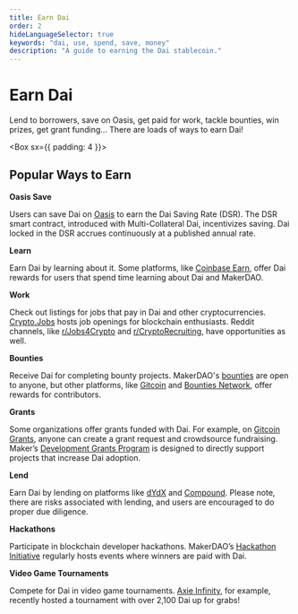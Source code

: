 ```yaml
---
title: Earn Dai
order: 2
hideLanguageSelector: true
keywords: "dai, use, spend, save, money"
description: "A guide to earning the Dai stablecoin." 
---
```


# Earn Dai

Lend to borrowers, save on Oasis, get paid for work, tackle bounties, win prizes, get grant funding... There are loads of ways to earn Dai!

<Box sx={{ padding: 4 }}>

## Popular Ways to Earn

<List>

<Box>

**Oasis Save**

Users can save Dai on <a href="https://oasis.app">Oasis</a> to earn the Dai Saving Rate (DSR). The DSR smart contract, introduced with Multi-Collateral Dai, incentivizes saving. Dai locked in the DSR accrues continuously at a published annual rate.

</Box>

<Box>

**Learn**

Earn Dai by learning about it. Some platforms, like <a href="https://www.coinbase.com/earn/dai">Coinbase Earn</a>, offer Dai rewards for users that spend time learning about Dai and MakerDAO. 

</Box>

<Box>

**Work**

Check out listings for jobs that pay in Dai and other cryptocurrencies. <a href="https://crypto.jobs/">Crypto.Jobs</a> hosts job openings for blockchain enthusiasts. Reddit channels, like <a href="https://www.reddit.com/r/Jobs4Crypto/">r/Jobs4Crypto</a> and <a href="http://reddit.com/r/CryptoRecruiting/">r/CryptoRecruiting</a>, have opportunities as well.

</Box>

<Box>

**Bounties**

Receive Dai for completing bounty projects. MakerDAO's <a href="https://github.com/makerdao/community/projects/">bounties</a> are open to anyone, but other platforms, like <a href="https://gitcoin.co/">Gitcoin</a> and <a href="https://bounties.network/">Bounties Network</a>, offer rewards for contributors.

</Box>

<Box>

**Grants**

Some organizations offer grants funded with Dai. For example, on <a href="https://gitcoin.co/grants/">Gitcoin Grants</a>, anyone can create a grant request and crowdsource fundraising. Maker’s <a href="https://community-development.makerdao.com/grants">Development Grants Program</a> is designed to directly support projects that increase Dai adoption.

</Box>

<Box>

**Lend**

Earn Dai by lending on platforms like <a href="https://trade.dydx.exchange/balances">dYdX</a> and <a href="https://instadapp.io/compound/">Compound</a>. Please note, there are risks associated with lending, and users are encouraged to do proper due diligence.

</Box>

<Box>

**Hackathons**

Participate in blockchain developer hackathons. MakerDAO’s <a href="/contribute/hackathons">Hackathon Initiative</a> regularly hosts events where winners are paid with Dai.

</Box>

<Box>

**Video Game Tournaments**

Compete for Dai in video game tournaments. <a href="https://axie.substack.com/p/axie-and-makerdao-present-the-infinity">Axie Infinity</a>, for example, recently hosted a tournament with over 2,100 Dai up for grabs!

</Box>

</List>

</Box>
